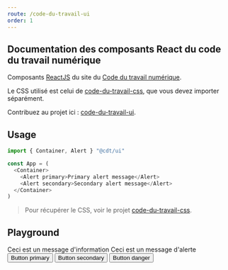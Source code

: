```yaml
---
route: /code-du-travail-ui
order: 1
---
```



## Documentation des composants React du code du travail numérique

Composants [ReactJS](http://reactjs.org/) du site du [Code du travail numérique](https://codedutravail.num.social.gouv.fr).

Le CSS utilisé est celui de [code-du-travail-css](https://github.com/SocialGouv/code-du-travail-css), que vous devez importer séparément.

Contribuez au projet ici : [code-du-travail-ui](https://github.com/SocialGouv/code-du-travail-ui).

## Usage

```js
import { Container, Alert } "@cdt/ui"

const App = (
  <Container>
    <Alert primary>Primary alert message</Alert>
    <Alert secondary>Secondary alert message</Alert>
  </Container>
)
```

> Pour récupérer le CSS, voir le projet [code-du-travail-css](https://github.com/SocialGouv/code-du-travail-css).

## Playground

<Playground>

  <Container>
    <Alert primary>Ceci est un message d'information</Alert>
    <Alert warning>Ceci est un message d'alerte</Alert>
    <Button primary style={{marginRight:5}}>Button primary</Button>
    <Button secondary style={{marginRight:5}}>Button secondary</Button>
    <Button danger style={{marginRight:5}}>Button danger</Button>
  </Container>

</Playground>







